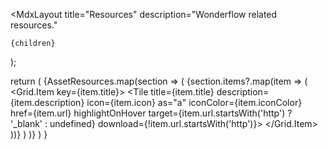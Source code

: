 
  <MdxLayout
    title="Resources"
    description="Wonderflow related resources."
  >
    {children}
  </MdxLayout>
);

  return (
    <Stack rowGap={80}>
      {AssetResources.map(section => (
        <Stack as="section" rowGap={24} key={section.title}>
          <Title as="h2" level="5">{section.title}</Title>
          <Grid
            columns={2}
            colMinWidth="20rem"
            columnGap={4}
            rowGap={4}
          >
            {section.items?.map(item => (
              <Grid.Item key={item.title}>
                <Tile
                  title={item.title}
                  description={item.description}
                  icon={item.icon}
                  as="a"
                  iconColor={item.iconColor}
                  href={item.url}
                  highlightOnHover
                  target={item.url.startsWith('http') ? '_blank' : undefined}
                  download={!item.url.startsWith('http')}>
                </Tile>
              </Grid.Item>
            ))}
          </Grid>
        </Stack>
      )
      )}
    </Stack>
  )
}

<ResourceRender />
